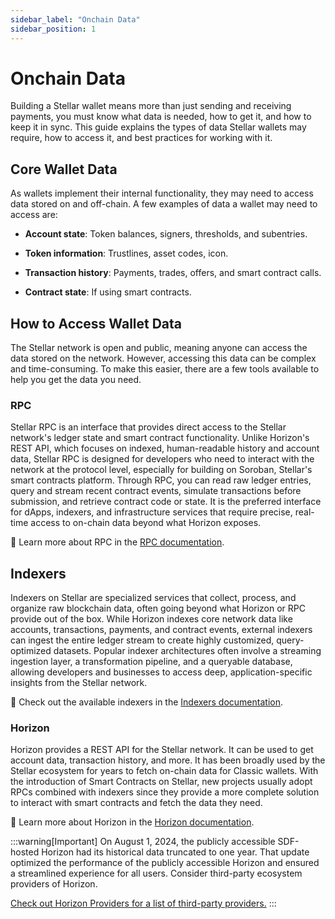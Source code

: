 ```yaml
---
sidebar_label: "Onchain Data"
sidebar_position: 1
---
```


# Onchain Data

Building a Stellar wallet means more than just sending and receiving payments, you must know what data is needed, how to get it, and how to keep it in sync. This guide explains the types of data Stellar wallets may require, how to access it, and best practices for working with it.

## Core Wallet Data

As wallets implement their internal functionality, they may need to access data stored on and off-chain. A few examples of data a wallet may need to access are:

- **Account state**: Token balances, signers, thresholds, and subentries.

- **Token information**: Trustlines, asset codes, icon.

- **Transaction history**: Payments, trades, offers, and smart contract calls.

- **Contract state**: If using smart contracts.

## How to Access Wallet Data

The Stellar network is open and public, meaning anyone can access the data stored on the network. However, accessing this data can be complex and time-consuming. To make this easier, there are a few tools available to help you get the data you need.

### RPC

Stellar RPC is an interface that provides direct access to the Stellar network's ledger state and smart contract functionality. Unlike Horizon's REST API, which focuses on indexed, human-readable history and account data, Stellar RPC is designed for developers who need to interact with the network at the protocol level, especially for building on Soroban, Stellar's smart contracts platform. Through RPC, you can read raw ledger entries, query and stream recent contract events, simulate transactions before submission, and retrieve contract code or state. It is the preferred interface for dApps, indexers, and infrastructure services that require precise, real-time access to on-chain data beyond what Horizon exposes.

📖 Learn more about RPC in the [RPC documentation](https://developers.stellar.org/docs/data/apis/rpc).

## Indexers

Indexers on Stellar are specialized services that collect, process, and organize raw blockchain data, often going beyond what Horizon or RPC provide out of the box. While Horizon indexes core network data like accounts, transactions, payments, and contract events, external indexers can ingest the entire ledger stream to create highly customized, query-optimized datasets. Popular indexer architectures often involve a streaming ingestion layer, a transformation pipeline, and a queryable database, allowing developers and businesses to access deep, application-specific insights from the Stellar network.

📖 Check out the available indexers in the [Indexers documentation](https://developers.stellar.org/docs/data/indexers/indexer-providers).

### Horizon

Horizon provides a REST API for the Stellar network. It can be used to get account data, transaction history, and more. It has been broadly used by the Stellar ecosystem for years to fetch on-chain data for Classic wallets. With the introduction of Smart Contracts on Stellar, new projects usually adopt RPCs combined with indexers since they provide a more complete solution to interact with smart contracts and fetch the data they need.

📖 Learn more about Horizon in the [Horizon documentation](https://developers.stellar.org/docs/data/apis/horizon).

:::warning[Important] On August 1, 2024, the publicly accessible SDF-hosted Horizon had its historical data truncated to one year. That update optimized the performance of the publicly accessible Horizon and ensured a streamlined experience for all users. Consider third-party ecosystem providers of Horizon.

[Check out Horizon Providers for a list of third-party providers.](https://developers.stellar.org/docs/data/apis/api-providers) :::
